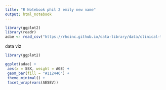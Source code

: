 ```yaml
---
title: "R Notebook phil 2 emily new name"
output: html_notebook
---
```




```r
library(ggplot2)
library(readr)
adae <- read_csv("https://rhoinc.github.io/data-library/data/clinical-trials/adam/adae.csv")
```


data viz

```r

library(ggplot2)

ggplot(adae) +
 aes(x = SEX, weight = AGE) +
 geom_bar(fill = "#112446") +
 theme_minimal() +
 facet_wrap(vars(AESEV))

```

